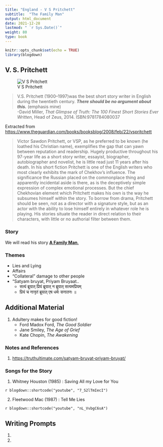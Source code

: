 ```yaml
---
title: "England - V S Pritchett"
subtitle:  "The Family Man"
output: html_document
date: 2021-12-28
lastmod: " `r Sys.Date()`"
weight: 80
type: book
---
```


```r
knitr::opts_chunk$set(echo = TRUE)
library(blogdown)
```


## V. S. Pritchett

![V S Pritchett](https://upload.wikimedia.org/wikipedia/commons/thumb/c/c6/Pritchett.jpg/330px-Pritchett.jpg)

> V.S. Pritchett (1900–1997)was the best short story writer in English during the twentieth century. ***There should be no argument about this.*** (emphasis mine)  
[-David Miller, *That Glimpse of Truth: The 100 Finest Short Stories Ever Written*, Head of Zeus, 2014. ISBN:9781784080037]{style="float:right"}

<br><br>
Extracted from <u><https://www.theguardian.com/books/booksblog/2008/feb/22/vspritchett></u>    


> Victor Sawdon Pritchett, or VSP, as he preferred to be known (he loathed his Christian name), exemplifies the gap that can yawn between reputation and readership. Hugely productive throughout his 97-year life as a short story writer, essayist, biographer, autobiographer and novelist, he is little read just 11 years after his death. In his short fiction Pritchett is one of the English writers who most clearly exhibits the mark of Chekhov's influence. The significance the Russian placed on the commonplace thing and apparently incidental aside is there, as is the deceptively simple expression of complex emotional processes. But the chief Chekhovian element which Pritchett makes his own is the way he subsumes himself within the story. To borrow from drama, Pritchett should be seen, not as a director with a signature style, but as an actor with the ability to lose himself entirely in whatever role he is playing. His stories situate the reader in direct relation to their characters, with little or no authorial filter between them.


### Story

We will read his story <u>[**A Family Man**.](/pdf/ISTW/VS-Pritchett-A-Family-Man.docx)</u>

###  Themes

- Lies and Lying
- Affairs
- "Collateral" damage to other people
- "Satyam bruyat, Priyam Bruyaat..   
    - सत्यं ब्रूयात् प्रियं ब्रूयात् न ब्रूयात् सत्यमप्रियम्
    - प्रियं च नानृतं ब्रूयात् एष धर्मः सनातनः ॥
  

## Additional Material

1. Adultery makes for good fiction! 
    - Ford Madox Ford, *The Good Soldier*
    - Jane Smiley, *The Age of Grief*
    - Kate Chopin, *The Awakening*

### Notes and References

1. <u><https://truthultimate.com/satyam-bruyat-priyam-bruyat/></u>


### Songs for the Story

1. Whitney Houston (1985) : Saving All my Love for You 

`r blogdown::shortcode("youtube", "7_S2lTmIecI")`


2. Fleetwood Mac (1987) : Tell Me Lies

`r blogdown::shortcode("youtube", "nL_VvbgC6sA")`


## Writing Prompts
1.
1.
